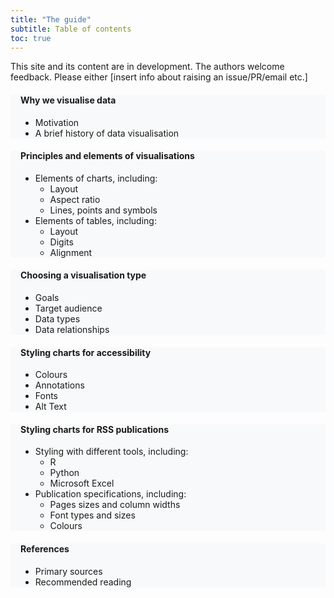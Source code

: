 ```yaml
---
title: "The guide"
subtitle: Table of contents
toc: true
---
```


::: {.callout-warning appearance="simple"}
This site and its content are in development. The authors welcome feedback. Please either \[insert info about raising an issue/PR/email etc.\]
:::

::: grid
::: {.g-col-12 .g-col-md-4 style="background-color:#f8f9fa; padding-left:1rem; padding-right:1rem;"}
#### [Why we visualise data](/docs/why-visualise.qmd){style="text-decoration:none;"}

-   Motivation
-   A brief history of data visualisation
:::

::: {.g-col-12 .g-col-md-4 style="background-color:#f8f9fa; padding-left:1rem; padding-right:1rem;"}
#### [Principles and elements of visualisations](/docs/principles.qmd){style="text-decoration:none;"}

-   Elements of charts, including:
    -   Layout
    -   Aspect ratio
    -   Lines, points and symbols
-   Elements of tables, including:
    -   Layout
    -   Digits
    -   Alignment
:::

::: {.g-col-12 .g-col-md-4 style="background-color:#f8f9fa; padding-left:1rem; padding-right:1rem;"}
#### [Choosing a visualisation type](/docs/choosing.qmd){style="text-decoration:none;"}

-   Goals
-   Target audience
-   Data types
-   Data relationships
:::

::: {.g-col-12 .g-col-md-4 style="background-color:#f8f9fa; padding-left:1rem; padding-right:1rem;"}
#### [Styling charts for accessibility](/docs/styling.qmd){style="text-decoration:none;"}

-   Colours
-   Annotations
-   Fonts
-   Alt Text
:::

::: {.g-col-12 .g-col-md-4 style="background-color:#f8f9fa; padding-left:1rem; padding-right:1rem;"}
#### [Styling charts for RSS publications](/docs/tools.qmd){style="text-decoration:none;"}

-   Styling with different tools, including:
    -   R
    -   Python
    -   Microsoft Excel
-   Publication specifications, including:
    -   Pages sizes and column widths
    -   Font types and sizes
    -   Colours
:::

::: {.g-col-12 .g-col-md-4 style="background-color:#f8f9fa; padding-left:1rem; padding-right:1rem;"}
#### [References](/docs/references.qmd){style="text-decoration:none;"}

-   Primary sources
-   Recommended reading
:::
:::
